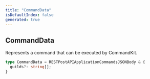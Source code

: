 ```yaml
---
title: "CommandData"
isDefaultIndex: false
generated: true
---
```



<!-- This file was generated from the CommandKit source. Do not modify. Instead, re-run the "docgen" script -->


## CommandData

<GenerationInfo sourceFile="packages/commandkit/src/types.ts" sourceLine="43" packageName="commandkit" />

Represents a command that can be executed by CommandKit.

```ts title="Signature"
type CommandData = RESTPostAPIApplicationCommandsJSONBody & {
  guilds?: string[];
}
```

